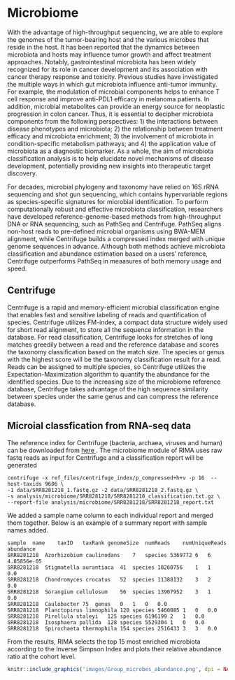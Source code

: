 # Microbiome {#microbiome}

With the advantage of high-throughput sequencing, we are able to explore the genomes of the tumor-bearing host and the various microbes that reside in the host. It has been reported that the dynamics between microbiota and hosts may influence tumor growth and affect treatment approaches. Notably, gastrointestinal microbiota has been widely recognized for its role in cancer development and its association with cancer therapy response and toxicity. Previous studies have investigated the multiple ways in which gut microbiota influence anti-tumor immunity. For example, the modulation of microbial components helps to enhance T cell response and improve anti-PDL1 efficacy in melanoma patients. In addition, microbial metabolites can provide an energy source for neoplastic progression in colon cancer. Thus, it is essential to decipher microbiota components from the following perspectives: 1) the interactions between disease phenotypes and microbiota; 2) the relationship between treatment efficacy and microbiota enrichment; 3) the involvement of microbiota in condition-specific metabolism pathways; and 4) the application value of microbiota as a diagnostic biomarker.  As a whole, the aim of microbiota classification analysis is to help elucidate novel mechanisms of disease development, potentially providing new insights into therapeutic target discovery.

For decades, microbial phylogeny and taxonomy have relied on 16S rRNA sequencing and shot gun sequencing, which contains hypervariable regions as species-specific signatures for microbial identification. To perform computationally robust and effective microbiota classification, researchers have developed reference-genome-based methods from high-throughput DNA or RNA sequencing, such as PathSeq and Centrifuge. PathSeq aligns non-host reads to pre-defined microbial organisms using BWA-MEM alignment, while Centrifuge builds a compressed index merged with unique genome sequences in advance. Although both methods achieve microbiota classification and abundance estimation based on a users’ reference, Centrifuge outperforms PathSeq in meaasures of both memory usage and speed. 


## Centrifuge
Centrifuge is a rapid and memory-efficient microbial classification engine that enables fast and sensitive labeling of reads and quantification of species. Centrifuge utilizes FM-index, a compact data structure widely used for short read alignment, to store all the sequence information in the database. For read classification, Centrifuge looks for stretches of long matches greedily between a read and the reference database and scores the taxonomy classification based on the match size. The species or genus with the highest score will be the taxonomy classification result for a read. Reads can be assigned to multiple species, so Centrifuge utilizes the Expectation-Maximization algorithm to quantify the abundance for the identified species. Due to the increasing size of the microbiome reference database, Centrifuge takes advantage of the high sequence similarity between species under the same genus and can compress the reference database.

## Microial classfication from RNA-seq data
The reference index for Centrifuge (bacteria, archaea, viruses and human) can be downloaded from <a href= "https://ccb.jhu.edu/software/centrifuge/manual.shtml#nt-database"> here </a>. The microbiome module of RIMA uses raw fastq reads as input for Centrifuge and a classification report will be generated

```
centrifuge -x ref_files/centrifuge_index/p_compressed+h+v -p 16  --host-taxids 9606 \
-1 data/SRR8281218_1.fastq.gz -2 data/SRR8281218_2.fastq.gz \
-s analysis/microbiome/SRR8281218/SRR8281218_classification.txt.gz \
--report-file analysis/microbiome/SRR8281218/SRR8281218_report.txt 
```
We added a sample name column to each individual report and merged them together. Below is an example of a summary report with sample names added.

```
sample	name	taxID	taxRank	genomeSize	numReads	numUniqueReads	abundance
SRR8281218	Azorhizobium caulinodans	7	species	5369772	6	6	4.85856e-05
SRR8281218	Stigmatella aurantiaca	41	species	10260756	1	1	0.0
SRR8281218	Chondromyces crocatus	52	species	11388132	3	2	0.0
SRR8281218	Sorangium cellulosum	56	species	13907952	3	1	0.0
SRR8281218	Caulobacter	75	genus	0	1	0	0.0
SRR8281218	Planctopirus limnophila	120	species	5460085	1	0	0.0
SRR8281218	Pirellula staleyi	125	species	6196199	2	1	0.0
SRR8281218	Isosphaera pallida	128	species	5529304	1	0	0.0
SRR8281218	Spirochaeta thermophila	154	species	2516433	3	3	0.0

```
From the results, RIMA selects the top 15 most enriched microbiota according to the Inverse Simpson Index and plots their relative abundance ratio at the cohort level.

```r
knitr::include_graphics('images/Group_microbes_abundance.png', dpi = NA)
```

